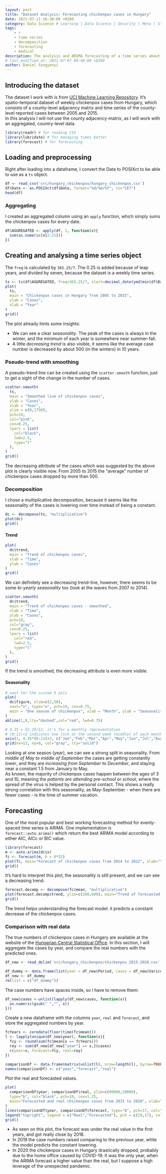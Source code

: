 ```yaml
---
layout: post
title: "Dataset Analysis: Forecasting chickenpox cases in Hungary"
date: 2021-07-11 16:30:00 +0200
category: Data Science # Learning | Data Science | Security | Meta | Stories
tags:
    - r
    - time series
    - decomposition
    - forecasting
    - medical
description: The analysis and ARIMA forecasting of a time series about chickenpox cases in Hungary.
# last_modified_at: 2021-07-07 09:40:00 +0200
author: Daniel Szogyenyi
---
```


## Introducing the dataset

The dataset I work with is from [UCI Machine Learning Repository](https://archive-beta.ics.uci.edu/ml/datasets/580). It's spatio-temporal dataset of weekly chickenpox cases from Hungary, which consists of a county-level adjacency matrix and time series of the county-level reported cases between 2005 and 2015.  
In this analysis I will not use the county adjacency-matrix, as I will work with an aggregated, country-level data.

```r
library(readr) # for reading CSV
library(lubridate) # for managing times better
library(forecast) # for forecasting
```

## Loading and preprocessing

Right after loading into a dataframe, I convert the Data to POSIXct to be able to use as a `ts` object.

```r
df <- read_csv('src/hungary_chickenpox/hungary_chickenpox.csv')
df$Date <- as.POSIXct(df$Date, format="%d/%m/%Y", tz="CET")
head(df)
```
### Aggregating

I created an aggregated column using an `apply` function, which simply sums the chickenpox cases for every date.

```r
df$AGGREGATED <- apply(df, 1, function(x){
  sum(as.numeric(x[2:21]))
})
```

## Creating and analysing a time series object

The `freq` is calculated by `365.25/7`. The 0.25 is added because of leap years, and divided by seven, because the dataset is a weekly time series.

```r
ts <- ts(df$AGGREGATED, freq=365.25/7, start=decimal_date(ymd(min(df$Date))))
plot(
  ts,
  main = "Chickenpox cases in Hungary from 2005 to 2015",
  ylab = "Cases",
  xlab = "Year"
)
grid()
```

The plot already hints some insights:

- We can see a clear *seasonality*. The peak of the cases is always in the winter, and the minimum of each year is somewhere near summer-fall.
- A little *decreasing trend* is also visible, it seems like the average case number is decreased by about 500 (in the winters) in 10 years.

### Pseudo-trend with smoothing

A pseudo-trend line can be created using the `scatter.smooth` function, just to get a sight of the change in the number of cases.

```r
scatter.smooth(
  ts,
  main = "Smoothed line of chickenpox cases",
  ylab = "Cases",
  xlab = "Year",
  ylim = c(0,1750),
  pch=19,
  col="pink",
  cex=0.25,
  lpars = list(
    col="black",
    lwd=2.5,
    type="l"
  ),
)
grid()
```
The decreasing attribute of the cases which was suggested by the above plot is clearly visible now. From 2005 to 2015 the "average" number of chickenpox cases dropped by more than 500.

### Decomposition

I chose a multiplicative decomposition, because it seems like the seasonality of the cases is lowering over time instead of being a constant.

```r
dc <- decompose(ts, "multiplicative")
plot(dc)
grid()
```

#### Trend

```r
plot(
  dc$trend,
  main = "Trend of chickenpox cases",
  xlab = "Time",
  ylab = "Cases"
)
grid()
```

We can definitely see a decreasing trend-line, however, there seems to be some *bi-yearly seasonality* too (look at the waves from 2007 to 2014).

```r
scatter.smooth(
  dc$trend,
  main = "Trend of chickenpox cases - smoothed",
  xlab = "Time",
  ylab = "Cases",
  pch=19,
  col="gray",
  cex=0.25,
  lpars = list(
    col="red",
    lwd=2.5,
    type="l"
  ),
)
grid()
```

If the trend is smoothed, the decreasing attribute is even more visible.

#### Seasonality

```r
# xaxt for the custom X axis
plot(
  dc$figure, xlim=c(2,50),
  xaxt="n", type="o", pch=19, cex=0.75,
  main = "One season of chickenpox", xlab = "Month", ylab = "Seasonality"
)
abline(1,0,lty="dashed",col="red", lwd=0.75)

# 4.35 = 52.25/12, it's for a monthly representation
# (0:11)+2 indicates one tick at the second week (middle) of each month
axis(1, 4.35*(0:11)+2, c("Jan","Feb","Mar","Apr","May","Jun","Jul","Aug","Sep","Oct","Nov","Dec"))
grid(nx=12, ny=0, col="gray", lty="solid")
```

Looking at one season (year), we can see a strong split in seasonality. From *middle of May to middle of September* the cases are getting constantly *lower*, and they are *increasing from September to December*, and staying near a constant 1.5 from January to May.  
As known, the majority of chickenpox cases happen between the ages of 3 and 10, meaning the *patients are attending pre-school or school*, where the spread of the virus is helped by the personal contact. This shows a really strong correlation with this seasonality, as May-September - when there are fewer cases - is the time of summer vacation. 

## Forecasting

One of the most popular and best working forecasting method for evenly-spaced time series is ARIMA. One implementation is `forecast::auto.arima()` which return the best ARIMA model according to either AIC, AICc or BIC value.

```r
library(forecast)
m <- auto.arima(dc$x)
fc <- forecast(m, h = 8*52)
plot(fc, main="Forecast of chickenpox cases from 2014 to 2022", xlab="Year", ylab="Cases", ylim=c(0,2000))
grid()
```

It's hard to interpret this plot, the seasonality is still present, and we can see a decreasing trend.

```r
forecast.decomp <- decompose(fc$mean, "multiplicative")
plot(forecast.decomp$trend, ylim=c(200,600), main="Trend of forecasted chickenpox cases", ylab="Cases", xlab="Year", lwd=3, col="#0088fa")
grid()
```
The trend helps understanding the forecast model: it predicts a constant decrease of the chickenpox cases.

### Comparison with real data

The true numbers of chickenpox cases in Hungary are available at the website of the [Hungarian Central Statistical Office](https://www.ksh.hu/stadat_files/ege/en/ege0060.html). In this section, I will aggregate the cases by year, and compare the real numbers with the predicted ones.

```r
df_new <- read_delim('src/hungary_chickenpox/chickenpox_2015-2020.csv', ";", col_names=T)

df_dummy <- data.frame(list(year = df_new$Period, cases = df_new$Varicella))
df_new <- df_dummy
rm(list = c("df_dummy"))
```

The case numbers have spaces inside, so I have to remove them:
```r
df_new$cases <-unlist(lapply(df_new$cases, function(x){
  as.numeric(gsub(" ","", x))
}))
```

Create a new dataframe with the columns `year`, `real` and `forecast`, and store the aggregated numbers by year.

```r
fcYears <- coredata(floor(time(fc$mean)))
l <- lapply(unique(df_new$year), function(x){
  fcy <- round(sum(fc$mean[x == fcYears]))
  rey <- sum(df_new[df_new["year"] == x,]$cases)
  c(year=x, forecast=fcy, real=rey)
})

comparisonDf <- data.frame(matrix(unlist(l), nrow=length(l), byrow=TRUE))
names(comparisonDf) <- c("year","forecast","real")
```

Plot the real and forecasted values.

```r
plot(
  comparisonDf$year, comparisonDf$real, ylim=c(00000,50000),
  type="b", col="black", pch=19, cex=1.25,
  main="Forecasted and real chickenpox cases from 2015 to 2020", xlab="Year", ylab="Cases"
)
lines(comparisonDf$year, comparisonDf$forecast, type="b", pch=17, col="red", cex=1.25)
legend("topright", legend = c("Real","Forecasted"), pch = c(19,17), col=c("black", "red"))
grid()
```

- As seen on this plot, the forecast was under the real value in the first years, and got really close by 2018.  
- In 2019 the case numbers raised comparing to the previous year, while the model predicts the constant lowering.  
- In 2020 the chickenpox cases in Hungary drastically dropped, probably due to the home office caused by COVID-19. It was the only year, when the ARIMA forecast a higher value than the real, but I suppose a high leverage of the unexpected pandemic.